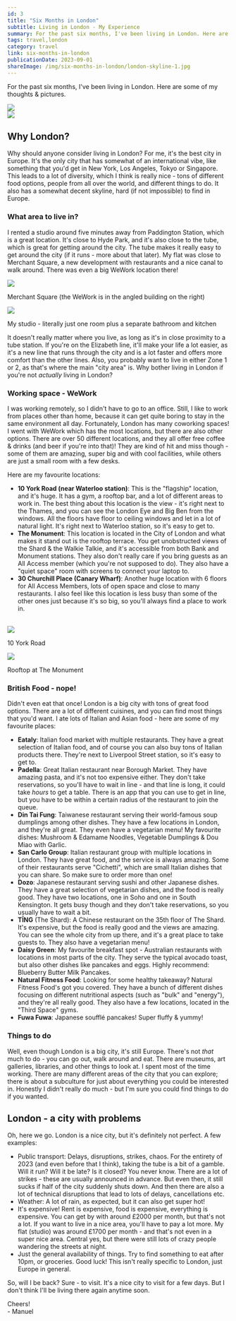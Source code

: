 ```yaml
---
id: 3
title: "Six Months in London"
subtitle: Living in London - My Experience
summary: For the past six months, I've been living in London. Here are some of my thoughts & pictures.
tags: travel,london
category: travel
link: six-months-in-london
publicationDate: 2023-09-01
shareImage: /img/six-months-in-london/london-skyline-1.jpg
---
```


For the past six months, I've been living in London. Here are some of my thoughts & pictures.

<div className="sd:flex-col sd:space-x-0 img-wrapper lg:flex lg:space-x-4">
  <div style={{ flex: "calc(6000 / 4000)" }} className="img-container">
    <img src="/img/six-months-in-london/london-skyline-1.jpg" className="rounded-lg" />
  </div>
  <div style={{ flex: "calc(2309 / 3079)" }} className="img-container">
    <img src="/img/six-months-in-london/shard.jpg" className="rounded-lg" />
  </div>
</div>

## Why London?

Why should anyone consider living in London? For me, it's the best city in Europe. It's the only city that has somewhat of an international vibe, like something that you'd get in New York, Los Angeles, Tokyo or Singapore. This leads to a lot of diversity, which I think is really nice - tons of different food options, people from all over the world, and different things to do. It also has a somewhat decent skyline, hard (if not impossible) to find in Europe.

### What area to live in?

I rented a studio around five minutes away from Paddington Station, which is a great location. It's close to Hyde Park, and it's also close to the tube, which is great for getting around the city. The tube makes it really easy to get around the city (if it runs - more about that later). My flat was close to Merchant Square, a new development with restaurants and a nice canal to walk around. There was even a big WeWork location there!

<div className="sd:flex-col sd:space-x-0 img-wrapper lg:flex lg:space-x-4">
  <div style={{ flex: "calc(3024 / 4032)" }} className="img-container">
    <img src="/img/six-months-in-london/merchant-square-1.jpg" className="rounded-lg" />
    <p className="imgcaption">
      Merchant Square (the WeWork is in the angled building on the right)
    </p>
  </div>
  <div style={{ flex: "calc(3024 / 4032)" }} className="img-container">
    <img src="/img/six-months-in-london/merchant-square-2.jpg" className="rounded-lg" />
    <p className="imgcaption">
      My studio - literally just one room plus a separate bathroom and kitchen
    </p>
  </div>
</div>

It doesn't really matter where you live, as long as it's in close proximity to a tube station. If you're on the Elizabeth line, it'll make your life a lot easier, as it's a new line that runs through the city and is a lot faster and offers more comfort than the other lines. Also, you probably want to live in either Zone 1 or 2, as that's where the main "city area" is. Why bother living in London if you're not _actually_ living in London?

### Working space - WeWork

I was working remotely, so I didn't have to go to an office. Still, I like to work from places other than home, because it can get quite boring to stay in the same environment all day. Fortunately, London has many coworking spaces! I went with WeWork which has the most locations, but there are also other options. There are over 50 different locations, and they all offer free coffee & drinks (and beer if you're into that)! They are kind of hit and miss though - some of them are amazing, super big and with cool facilities, while others are just a small room with a few desks.

Here are my favourite locations:

- **10 York Road (near Waterloo station)**: This is the "flagship" location, and it's huge. It has a gym, a rooftop bar, and a lot of different areas to work in. The best thing about this location is the view - it's right next to the Thames, and you can see the London Eye and Big Ben from the windows. All the floors have floor to ceiling windows and let in a lot of natural light. It's right next to Waterloo station, so it's easy to get to.
- **The Monument**: This location is located in the City of London and what makes it stand out is the rooftop terrace. You get unobstructed views of the Shard & the Walkie Talkie, and it's accessible from both Bank and Monument stations. They also don't really care if you bring guests as an All Access member (which you're not supposed to do). They also have a "quiet space" room with screens to connect your laptop to.
- **30 Churchill Place (Canary Wharf)**: Another huge location with 6 floors for All Access Members, lots of open space and close to many restaurants. I also feel like this location is less busy than some of the other ones just because it's so big, so you'll always find a place to work in.

<br />
<div className="sd:flex-col sd:space-x-0 img-wrapper lg:flex lg:space-x-4">
  <div style={{ flex: "calc(1000 / 563)" }} className="img-container">
    <img src="/img/six-months-in-london/wework-10-york-road.jpeg" />
    <p className="imgcaption">10 York Road</p>
  </div>
  <div style={{ flex: "calc(750 / 422)" }} className="img-container">
    <img src="/img/six-months-in-london/wework-the-monument.jpeg" />
    <p className="imgcaption">Rooftop at The Monument</p>
  </div>
</div>

### British Food - nope!

Didn't even eat that once! London is a big city with tons of great food options. There are a lot of different cuisines, and you can find most things that you'd want. I ate lots of Italian and Asian food - here are some of my favourite places:

- **Eataly**: Italian food market with multiple restaurants. They have a great selection of Italian food, and of course you can also buy tons of Italian products there. They're next to Liverpool Street station, so it's easy to get to.
- **Padella**: Great Italian restaurant near Borough Market. They have amazing pasta, and it's not too expensive either. They don't take reservations, so you'll have to wait in line - and that line is long, it could take _hours_ to get a table. There is an app that you can use to get in line, but you have to be within a certain radius of the restaurant to join the queue.
- **Din Tai Fung**: Taiwanese restaurant serving their world-famous soup dumplings among other dishes. They have a few locations in London, and they're all great. They even have a vegetarian menu! My favourite dishes: Mushroom & Edamame Noodles, Vegetable Dumplings & Dou Miao with Garlic.
- **San Carlo Group**: Italian restaurant group with multiple locations in London. They have great food, and the service is always amazing. Some of their restaurants serve "Cichetti", which are small Italian dishes that you can share. So make sure to order more than one!
- **Dozo**: Japanese restaurant serving sushi and other Japanese dishes. They have a great selection of vegetarian dishes, and the food is really good. They have two locations, one in Soho and one in South Kensington. It gets busy though and they don't take reservations, so you usually have to wait a bit.
- **TĪNG** (The Shard): A Chinese restaurant on the 35th floor of The Shard. It's expensive, but the food is really good and the views are amazing. You can see the whole city from up there, and it's a great place to take guests to. They also have a vegetarian menu!
- **Daisy Green**: My favourite breakfast spot - Australian restaurants with locations in most parts of the city. They serve the typical avocado toast, but also other dishes like pancakes and eggs. Highly recommend: Blueberry Butter Milk Pancakes.
- **Natural Fitness Food**: Looking for some healthy takeaway? Natural Fitness Food's got you covered. They have a bunch of different dishes focusing on different nutritional aspects (such as "bulk" and "energy"), and they're all really good. They also have a few locations, located in the "Third Space" gyms.
- **Fuwa Fuwa**: Japanese soufflé pancakes! Super fluffy & yummy!

### Things to do

Well, even though London is a big city, it's still Europe. There's not _that_ much to do - you can go out, walk around and eat. There are museums, art galleries, libraries, and other things to look at. I spent most of the time working. There are many different areas of the city that you can explore; there is about a subculture for just about everything you could be interested in. Honestly I didn't really do much - but I'm sure you could find things to do if you wanted.

## London - a city with problems

Oh, here we go. London is a nice city, but it's definitely not perfect. A few examples:

- Public transport: Delays, disruptions, strikes, chaos. For the entirety of 2023 (and even before that I think), taking the tube is a bit of a gamble. Will it run? Will it be late? Is it closed? You never know. There are a lot of strikes - these are usually announced in advance. But even then, it still sucks if half of the city suddenly shuts down. And then there are also a lot of technical disruptions that lead to lots of delays, cancellations etc.
- Weather: A lot of rain, as expected, but it can also get super hot!
- It's expensive! Rent is expensive, food is expensive, everything is expensive. You can get by with around £2000 per month, but that's not a lot. If you want to live in a nice area, you'll have to pay a lot more. My flat (studio) was around £1700 per month - and that's not even in a super nice area. Central yes, but there were still lots of crazy people wandering the streets at night.
- Just the general availability of things. Try to find something to eat after 10pm, or groceries. Good luck! This isn't really specific to London, just Europe in general.

So, will I be back? Sure - to visit. It's a nice city to visit for a few days. But I don't think I'll be living there again anytime soon.

<p>
  Cheers! <br />- Manuel
</p>
